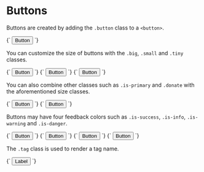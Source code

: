 
<Meta title="Elements/Buttons" />

# Buttons

Buttons are created by adding the `.button` class to a `<button>`.

<Preview>
  <Story name="MediumButton" height="100px" parameters={{
    design: figmaConfig('1403%3A61')
  }}>{`
    <button class="button">Button</button>
  `}</Story>
</Preview>

You can customize the size of buttons with the `.big`, `.small` and `.tiny` classes.

<Preview>
  <Story name="BigButton" height="100px" parameters={{
    design: figmaConfig('1403%3A61')
  }}>{`
    <button class="button big">Button</button>
  `}</Story>
</Preview>

<Preview>
  <Story name="SmallButton" height="100px" parameters={{
    design: figmaConfig('1403%3A61')
  }}>{`
    <button class="button small">Button</button>
  `}</Story>
</Preview>

<Preview>
  <Story name="TinyButton" height="100px" parameters={{
    design: figmaConfig('1403%3A61')
  }}>{`
    <button class="button tiny">Button</button>
  `}</Story>
</Preview>

You can also combine other classes such as `.is-primary` and `.donate` with the aforementioned size classes.

<Preview>
  <Story name="ButtonPrimary" height="100px" parameters={{
    design: figmaConfig('1403%3A61')
  }}>{`
    <button class="button is-primary big">Button</button>
  `}</Story>
</Preview>

<Preview>
  <Story name="ButtonDonate" height="100px" parameters={{
    design: figmaConfig('1404%3A19')
  }}>{`
    <button class="button donate medium">Button</button>
  `}</Story>
</Preview>

Buttons may have four feedback colors such as `.is-success`, `.is-info`, `.is-warning` and `.is-danger`.

<Preview>
  <Story name="ButtonSuccess" height="100px" parameters={{
    design: figmaConfig('1403%3A61')
  }}>{`
    <button class="button is-success">Button</button>
  `}</Story>
</Preview>

<Preview>
  <Story name="ButtonInfo" height="100px" parameters={{
    design: figmaConfig('1403%3A61')
  }}>{`
    <button class="button is-info">Button</button>
  `}</Story>
</Preview>

<Preview>
  <Story name="ButtonWarning" height="100px" parameters={{
    design: figmaConfig('1403%3A61')
  }}>{`
    <button class="button is-warning">Button</button>
  `}</Story>
</Preview>

<Preview>
  <Story name="ButtonError" height="100px" parameters={{
    design: figmaConfig('1403%3A61')
  }}>{`
    <button class="button is-danger">Button</button>
  `}</Story>
</Preview>

The `.tag` class is used to render a tag name.

<Preview>
  <Story name="Tag" height="100px" parameters={{
    design: figmaConfig('1404%3A1')
  }}>{`
    <button class="button tag">Label</button>
  `}</Story>
</Preview>
